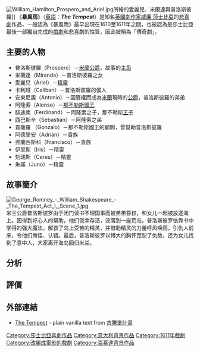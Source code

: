 {{Redirect2|The Tempest|池上永一所寫的同名小說及其故事改編的電視劇|暴風雨 (池上永一)}}
[[File:William_Hamilton_Prospero_and_Ariel.jpg|thumb]]所繪的愛麗兒、米蘭達與普洛斯彼羅]]
《'''暴風雨'''》（[[英語|英語]]：'''''The Tempest'''''）是知名[[英國|英國]][[劇作家|劇作家]][[威廉·莎士比亞|威廉·莎士比亞]]的[[悲喜劇|悲喜劇]]作品，一般認為《暴風雨》最早出現在1610至1611年之間，也被認為是莎士比亞最後一部獨自完成的[[戲劇|戲劇]]和悲喜劇的性質，因此被稱為「傳奇劇」。

== 主要的人物 ==
* 普洛斯彼羅（Prospero）－[[米蘭|米蘭]][[公爵|公爵]]，故事的[[主角|主角]]
* 米蘭達（Miranda）－普洛斯彼羅之女
* 愛麗兒（Ariel）－[[精靈|精靈]]
* 卡利班（Caliban）－普洛斯彼羅的僕人 
* 安東尼奧（Antonio）－因篡權而成為[[米蘭|米蘭]]現時的[[公爵|公爵]]，普洛斯彼羅的弟弟
* 阿隆索（Alonso）－[[那不勒斯|那不勒斯]][[國王|國王]]   
* 腓迪南（Ferdinand）－阿隆索之子，那不勒斯[[王子|王子]]
* 西巴斯辛（Sebastian）－阿隆索之弟 
* 貢薩羅  （Gonzalo）－那不勒斯國王的顧問，曾幫助普洛斯彼羅
* 阿德里安（Adrian）－貴族
* 弗蘭西斯科（Francisco）－貴族
* 伊里斯（Iris）－精靈
* 刻瑞斯（Ceres）－精靈
* 朱諾（Juno）－精靈  

== 故事簡介 ==
[[File:George_Romney_-_William_Shakespeare_-_The_Tempest_Act_I,_Scene_1.jpg|thumb]]
米兰公爵普洛斯彼罗由于闭门读书不理国事而被弟弟篡权，和女儿一起被放逐海上。因得到好心人的帮助，他们侥幸存活，流落到一座荒岛。普洛斯彼罗依靠书中学得的强大魔法，解救了岛上受苦的精灵，并借助精灵的力量呼风唤雨，引仇人前来，令他们悔悟、认错。最后，普洛斯彼罗以博大的胸怀宽恕了仇敌，还为女儿找到了意中人，大家离开海岛回归米兰。

== 分析 ==

== 評價 ==

== 外部連結 ==
* [http://www.gutenberg.org/files/23042/23042.txt The Tempest] {{Wayback|url=http://www.gutenberg.org/files/23042/23042.txt |date=20080927112637 }} - plain vanilla text from [[古騰堡計畫|古騰堡計畫]]
{{wikisource|暴風雨}}
{{莎士比亚}}
{{DEFAULTSORT:Tempest, The}}
[[Category:莎士比亞喜劇作品|Category:莎士比亞喜劇作品]]
[[Category:意大利背景作品|Category:意大利背景作品]]
[[Category:1611年戲劇|Category:1611年戲劇]]
[[Category:改編成電影的戲劇|Category:改編成電影的戲劇]]
[[Category:百慕達背景作品|Category:百慕達背景作品]]